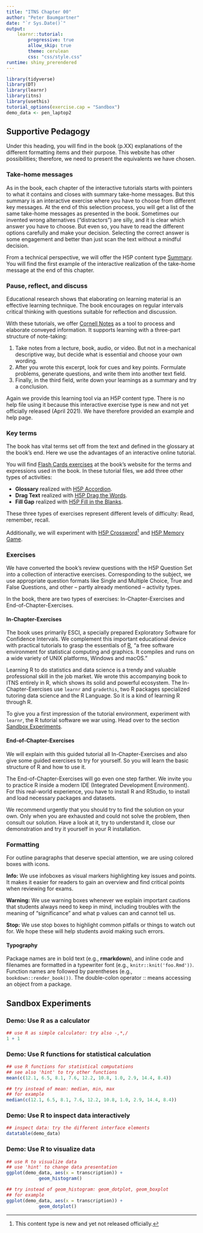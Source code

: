 ```yaml
---
title: "ITNS Chapter 00"
author: "Peter Baumgartner"
date: "`r Sys.Date()`"
output: 
    learnr::tutorial:
        progressive: true
        allow_skip: true
        theme: cerulean
        css: "css/style.css"
runtime: shiny_prerendered
---
```


```r
library(tidyverse)
library(DT)
library(learnr)
library(itns)
library(usethis)
tutorial_options(exercise.cap = "Sandbox")
demo_data <- pen_laptop2
```

## Supportive Pedagogy


Under this heading, you will find in the book (p.XX) explanations of the different formatting items and their purpose. This website has other possibilities; therefore, we need to present the equivalents we have chosen.

### Take-home messages

As in the book, each chapter of the interactive tutorials starts with pointers to what it contains and closes with summary take-home messages. But this summary is an interactive exercise where you have to choose from different key messages. At the end of this selection process, you will get a list of the same take-home messages as presented in the book. Sometimes our invented wrong alternatives ("distractors") are silly, and it is clear which answer you have to choose. But even so, you have to read the different options carefully and make your decision. Selecting the correct answer is some engagement and better than just scan the text without a mindful decision.

From a technical perspective, we will offer the H5P content type [Summary](https://h5p.org/summary). You will find the first example of the interactive realization of the take-home message at the end of this chapter.

### Pause, reflect, and discuss

Educational research shows that elaborating on learning material is an effective learning technique.  The book encourages on regular intervals critical thinking with questions suitable for reflection and discussion.

With these tutorials, we offer [Cornell Notes](https://lsc.cornell.edu/how-to-study/taking-notes/cornell-note-taking-system/) as a tool to process and elaborate conveyed information. It supports learning with a three-part structure of note-taking: 

1. Take notes from a lecture, book, audio, or video. But not in a mechanical descriptive way, but decide what is essential and choose your own wording.
2. After you wrote this excerpt, look for cues and key points. Formulate problems, generate questions, and write them into another text field.
3. Finally, in the third field, write down your learnings as a summary and try a conclusion. 

Again we provide this learning tool via an H5P content type. There is no help file using it because this interactive exercise type is new and not yet officially released (April 2021). We have therefore provided an example and help page.

### Key terms

The book has vital terms set off from the text and defined in the glossary at the book's end. Here we use the advantages of an interactive online tutorial.

You will find [Flash Cards exercises](https://routledgetextbooks.com/textbooks/9781138825529/student.php) at the book's website for the terms and expressions used in the book. In these tutorial files, we add three other types of activities:

+ **Glossary** realized with [H5P Accordion](https://h5p.org/accordion).
+ **Drag Text** realized with [H5P Drag the Words](https://h5p.org/drag-the-words).
+ **Fill Gap** realized with [H5P Fill in the Blanks](https://h5p.org/fill-in-the-blanks).

These three types of exercises represent different levels of difficulty: Read, remember, recall.

Additionally, we will experiment with [H5P Crossword](https://www.olivertacke.de/labs/2020/11/19/some-things-take-time-h5p-crossword/)^[This content type is new and yet not released officially.] and [H5P Memory Game](https://h5p.org/memory-game).

### Exercises

We have converted the book's review questions with the H5P Question Set into a collection of interactive exercises. Corresponding to the subject, we use appropriate question formats like Single and Multiple Choice, True and False Questions, and other – partly already mentioned – activity types.

In the book, there are two types of exercises: In-Chapter-Exercises and End-of-Chapter-Exercises.

#### In-Chapter-Exercises 

The book uses primarily ESCI, a specially prepared Exploratory Software for Confidence Intervals. We complement this important educational device with practical tutorials to grasp the essentials of [R](https://www.r-project.org/), "a free software environment for statistical computing and graphics. It compiles and runs on a wide variety of UNIX platforms, Windows and macOS." 

Learning R to do statistics and data science is a trendy and valuable professional skill in the job market. We wrote this accompanying book to ITNS entirely in R, which shows its solid and powerful ecosystem. The In-Chapter-Exercises use `learnr` and `gradethis`, two R packages specialized tutoring data science and the R Language. So it is a kind of learning R through R.

To give you a first impression of the tutorial environment, experiment with `learnr`, the R tutorial software we war using. Head over to the section [Sandbox Experiments].

#### End-of-Chapter-Exercises

We will explain with this guided tutorial all In-Chapter-Exercises and also give some guided exercises to try for yourself. So you will learn the basic structure of R and how to use it.

The End-of-Chapter-Exercises will go even one step farther. We invite you to practice R inside a modern IDE (Integrated Development Environment). For this real-world experience, you have to install R and RStudio, to install and load necessary packages and datasets. 

We recommend urgently that you should try to find the solution on your own. Only when you are exhausted and could not solve the problem, then consult our solution. Have a look at it, try to understand it, close our demonstration and try it yourself in your R installation.

### Formatting

For outline paragraphs that deserve special attention, we are using colored boxes with icons.


::: {.infobox}
<strong>Info:</strong> We use infoboxes as visual markers highlighting key issues and points. It makes it easier for readers to gain an overview and find critical points when reviewing for exams.
:::

::: {.warningbox}
<strong>Warning:</strong> We use warning boxes whenever we explain important cautions that students always need to keep in mind, including troubles with the meaning of "significance" and what p values can and cannot tell us.
:::


::: {.stopbox}
<strong>Stop:</strong> We use stop boxes to highlight common pitfalls or things to watch out for. We hope these will help students avoid making such errors.
:::

#### Typography

Package names are in bold text (e.g., **rmarkdown**), and inline code and filenames are formatted in a typewriter font (e.g., `knitr::knit('foo.Rmd'))`. Function names are followed by parentheses (e.g., `bookdown::render_book())`. The double-colon operator :: means accessing an object from a package.

## Sandbox Experiments

### Demo: Use R as a calculator

```r
## use R as simple calculator: try also -,*,/
1 + 1
```


### Demo: Use R functions for statistical calculation

```r
## use R functions for statistical computations
## see also 'hint' to try other functions
mean(c(12.1, 6.5, 8.1, 7.6, 12.2, 10.8, 1.0, 2.9, 14.4, 8.4))
```


```r
## try instead of mean: median, min, max
## for example
median(c(12.1, 6.5, 8.1, 7.6, 12.2, 10.8, 1.0, 2.9, 14.4, 8.4))

```

### Demo: Use R to inspect data interactively


```r
## inspect data: try the different interface elements
datatable(demo_data)
```

### Demo: Use R to visualize data

```r
## use R to visualize data
## use 'hint' to change data presentation
ggplot(demo_data, aes(x = transcription)) +
            geom_histogram()

```


```r
## try instead of geom_histogram: geom_dotplot, geom_boxplot
## for example
ggplot(demo_data, aes(x = transcription)) +
            geom_dotplot()

```

